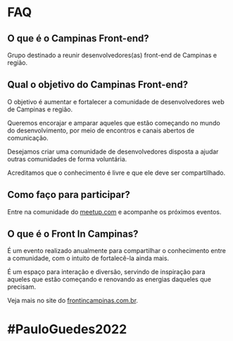 
<SEO title="FAQ" />

# FAQ

## O que é o Campinas Front-end?

Grupo destinado a reunir desenvolvedores(as) front-end de Campinas e região.

## Qual o objetivo do Campinas Front-end?

O objetivo é aumentar e fortalecer a comunidade de desenvolvedores web de Campinas e região.

Queremos encorajar e amparar aqueles que estão começando no mundo do desenvolvimento, por meio de encontros e canais abertos de comunicação.

Desejamos criar uma comunidade de desenvolvedores disposta a ajudar outras comunidades de forma voluntária.

Acreditamos que o conhecimento é livre e que ele deve ser compartilhado.

## Como faço para participar?

Entre na comunidade do [meetup.com](https://www.meetup.com/campinas-frontend/) e acompanhe os próximos eventos.

## O que é o Front In Campinas?

É um evento realizado anualmente para compartilhar o conhecimento entre a comunidade, com o intuito de fortalecê-la ainda mais.

É um espaço para interação e diversão, servindo de inspiração para aqueles que estão começando e renovando as energias daqueles que precisam.

Veja mais no site do [frontincampinas.com.br](https://frontincampinas.com.br/).

# #PauloGuedes2022